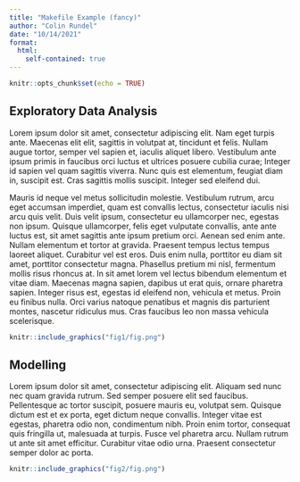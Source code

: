```yaml
---
title: "Makefile Example (fancy)"
author: "Colin Rundel"
date: "10/14/2021"
format: 
  html:
    self-contained: true
---
```


```r
knitr::opts_chunk$set(echo = TRUE)
```

## Exploratory Data Analysis

Lorem ipsum dolor sit amet, consectetur adipiscing elit. Nam eget turpis ante. Maecenas elit elit, sagittis in volutpat at, tincidunt et felis. Nullam augue tortor, semper vel sapien et, iaculis aliquet libero. Vestibulum ante ipsum primis in faucibus orci luctus et ultrices posuere cubilia curae; Integer id sapien vel quam sagittis viverra. Nunc quis est elementum, feugiat diam in, suscipit est. Cras sagittis mollis suscipit. Integer sed eleifend dui.

Mauris id neque vel metus sollicitudin molestie. Vestibulum rutrum, arcu eget accumsan imperdiet, quam est convallis lectus, consectetur iaculis nisi arcu quis velit. Duis velit ipsum, consectetur eu ullamcorper nec, egestas non ipsum. Quisque ullamcorper, felis eget vulputate convallis, ante ante luctus est, sit amet sagittis ante ipsum pretium orci. Aenean sed enim ante. Nullam elementum et tortor at gravida. Praesent tempus lectus tempus laoreet aliquet. Curabitur vel est eros. Duis enim nulla, porttitor eu diam sit amet, porttitor consectetur magna. Phasellus pretium mi nisl, fermentum mollis risus rhoncus at. In sit amet lorem vel lectus bibendum elementum et vitae diam. Maecenas magna sapien, dapibus ut erat quis, ornare pharetra sapien. Integer risus est, egestas id eleifend non, vehicula et metus. Proin eu finibus nulla. Orci varius natoque penatibus et magnis dis parturient montes, nascetur ridiculus mus. Cras faucibus leo non massa vehicula scelerisque.

```r
knitr::include_graphics("fig1/fig.png")
```

## Modelling

Lorem ipsum dolor sit amet, consectetur adipiscing elit. Aliquam sed nunc nec quam gravida rutrum. Sed semper posuere elit sed faucibus. Pellentesque ac tortor suscipit, posuere mauris eu, volutpat sem. Quisque dictum est et ex porta, eget dictum neque convallis. Integer vitae est egestas, pharetra odio non, condimentum nibh. Proin enim tortor, consequat quis fringilla ut, malesuada at turpis. Fusce vel pharetra arcu. Nullam rutrum ut ante sit amet efficitur. Curabitur vitae odio urna. Praesent consectetur semper dolor ac porta.

```r
knitr::include_graphics("fig2/fig.png")
```
